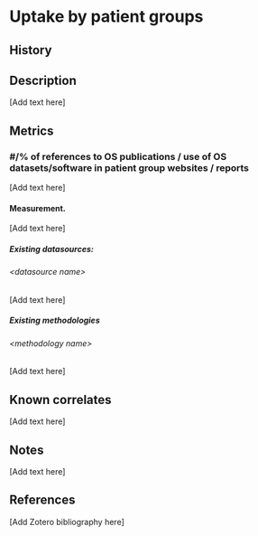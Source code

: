 # Uptake by patient groups {#uptake-by-patient-groups .unnumbered}
::: {}

## History
:::
## Description

\[Add text here\]

## Metrics

### #/% of references to OS publications / use of OS datasets/software in patient group websites / reports

\[Add text here\]

#### Measurement.

\[Add text here\]

##### Existing datasources:

###### &lt;datasource name&gt;

\[Add text here\]

##### Existing methodologies

###### &lt;methodology name&gt;

\[Add text here\]

## Known correlates

\[Add text here\]

## Notes

\[Add text here\]

## References

\[Add Zotero bibliography here\]
